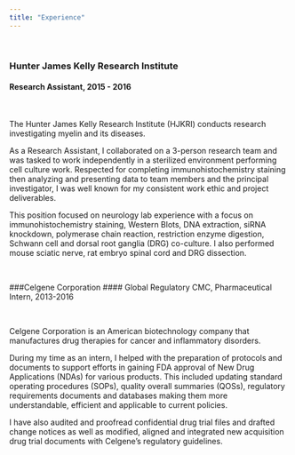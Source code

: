 ```yaml
---
title: "Experience"
---
```


&nbsp;

### Hunter James Kelly Research Institute
#### Research Assistant, 2015 - 2016

&nbsp;

The Hunter James Kelly Research Institute (HJKRI) conducts research investigating myelin and its diseases. 

As a Research Assistant, I collaborated on a 3-person research team and was tasked to work independently in a sterilized environment performing cell culture work. Respected for completing immunohistochemistry staining then analyzing and presenting data to team members and the principal investigator, I was well known for my consistent work ethic and project deliverables.

This position focused on neurology lab experience with a focus on immunohistochemistry staining, Western Blots, DNA extraction, siRNA knockdown, polymerase chain reaction, restriction enzyme digestion, Schwann cell and dorsal root ganglia (DRG) co-culture. I also performed mouse sciatic nerve, rat embryo spinal cord and DRG dissection.

&nbsp;

###Celgene Corporation
#### Global Regulatory CMC, Pharmaceutical Intern, 2013-2016

&nbsp;

Celgene Corporation is an American biotechnology company that manufactures drug therapies for cancer and inflammatory disorders.

During my time as an intern, I helped with the preparation of protocols and documents to support efforts in gaining FDA approval of New Drug Applications (NDAs) for various products. This included updating standard operating procedures (SOPs), quality overall summaries (QOSs), regulatory requirements documents and databases making them more understandable, efficient and applicable to current policies. 

I have also audited and proofread confidential drug trial files and drafted change notices as well as modified, aligned and integrated new acquisition drug trial documents with Celgene's regulatory guidelines.